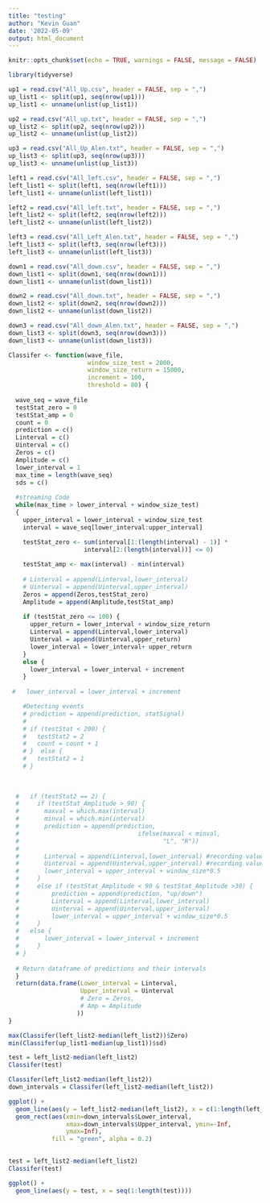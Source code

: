 ```yaml
---
title: "testing"
author: "Kevin Guan"
date: '2022-05-09'
output: html_document
---
```


```r
knitr::opts_chunk$set(echo = TRUE, warnings = FALSE, message = FALSE)

library(tidyverse)

up1 = read.csv("All_Up.csv", header = FALSE, sep = ",")
up_list1 <- split(up1, seq(nrow(up1)))
up_list1 <- unname(unlist(up_list1))

up2 = read.csv("All_up.txt", header = FALSE, sep = ",")
up_list2 <- split(up2, seq(nrow(up2)))
up_list2 <- unname(unlist(up_list2))

up3 = read.csv("All_Up_Alen.txt", header = FALSE, sep = ",")
up_list3 <- split(up3, seq(nrow(up3)))
up_list3 <- unname(unlist(up_list3))

left1 = read.csv("All_left.csv", header = FALSE, sep = ",")
left_list1 <- split(left1, seq(nrow(left1)))
left_list1 <- unname(unlist(left_list1))

left2 = read.csv("All_left.txt", header = FALSE, sep = ",")
left_list2 <- split(left2, seq(nrow(left2)))
left_list2 <- unname(unlist(left_list2))

left3 = read.csv("All_Left_Alen.txt", header = FALSE, sep = ",")
left_list3 <- split(left3, seq(nrow(left3)))
left_list3 <- unname(unlist(left_list3))

down1 = read.csv("All_down.csv", header = FALSE, sep = ",")
down_list1 <- split(down1, seq(nrow(down1)))
down_list1 <- unname(unlist(down_list1))

down2 = read.csv("All_down.txt", header = FALSE, sep = ",")
down_list2 <- split(down2, seq(nrow(down2)))
down_list2 <- unname(unlist(down_list2))

down3 = read.csv("All_down_Alen.txt", header = FALSE, sep = ",")
down_list3 <- split(down3, seq(nrow(down3)))
down_list3 <- unname(unlist(down_list3))
```

```r
Classifer <- function(wave_file, 
                      window_size_test = 2000, 
                      window_size_return = 15000,
                      increment = 100, 
                      threshold = 80) {
  
  wave_seq = wave_file
  testStat_zero = 0
  testStat_amp = 0
  count = 0
  prediction = c()
  Linterval = c()
  Uinterval = c()
  Zeros = c()
  Amplitude = c()
  lower_interval = 1
  max_time = length(wave_seq)
  sds = c()
  
  #streaming Code
  while(max_time > lower_interval + window_size_test)
  {
    upper_interval = lower_interval + window_size_test
    interval = wave_seq[lower_interval:upper_interval]

    testStat_zero <- sum(interval[1:(length(interval) - 1)] *
                     interval[2:(length(interval))] <= 0) 
    
    testStat_amp <- max(interval) - min(interval)
    
    # Linterval = append(Linterval,lower_interval)
    # Uinterval = append(Uinterval,upper_interval)
    Zeros = append(Zeros,testStat_zero)
    Amplitude = append(Amplitude,testStat_amp)
    
    if (testStat_zero <= 100) {
      upper_return = lower_interval + window_size_return
      Linterval = append(Linterval,lower_interval)
      Uinterval = append(Uinterval,upper_return)
      lower_interval = lower_interval+ upper_return
    }
    else {
      lower_interval = lower_interval + increment
    }
    
 #   lower_interval = lower_interval + increment

    #Detecting events
    # prediction = append(prediction, statSignal)  
    # 
    # if (testStat < 200) {
    #   testStat2 = 2
    #   count = count + 1
    # }  else {
    #   testStat2 = 1
    # }
    
 
       
  #   if (testStat2 == 2) {
  #     if (testStat_Amplitude > 90) {
  #       maxval = which.max(interval)
  #       minval = which.min(interval)
  #       prediction = append(prediction, 
  #                                 ifelse(maxval < minval,  
  #                                        "L", "R"))
  #       
  #       Linterval = append(Linterval,lower_interval) #recording value of lower interval
  #       Uinterval = append(Uinterval,upper_interval) #recording value of upper interval
  #       lower_interval = upper_interval + window_size*0.5
  #     } 
  #     else if (testStat_Amplitude < 90 & testStat_Amplitude >30) {
  #         prediction = append(prediction, "up/down")
  #         Linterval = append(Linterval,lower_interval)
  #         Uinterval = append(Uinterval,upper_interval)
  #         lower_interval = upper_interval + window_size*0.5
  #     } 
  #   else {
  #       lower_interval = lower_interval + increment
  #     }
  # }
  
  # Return dataframe of predictions and their intervals 
  }
  return(data.frame(Lower_interval = Linterval,
                    Upper_interval = Uinterval
                    # Zero = Zeros,
                    # Amp = Amplitude
                   ))
}
```

```r
max(Classifer(left_list2-median(left_list2))$Zero)
min(Classifer(up_list1-median(up_list1))$sd)

test = left_list2-median(left_list2)
Classifer(test)
```


```r
Classifer(left_list2-median(left_list2))
down_intervals = Classifer(left_list2-median(left_list2))

ggplot() +
  geom_line(aes(y = left_list2-median(left_list2), x = c(1:length(left_list2)))) +
  geom_rect(aes(xmin=down_intervals$Lower_interval, 
                xmax=down_intervals$Upper_interval, ymin=-Inf, 
                ymax=Inf), 
            fill = "green", alpha = 0.2)
          

test = left_list2-median(left_list2)
Classifer(test)
```


```r
ggplot() +
  geom_line(aes(y = test, x = seq(1:length(test))))
```

